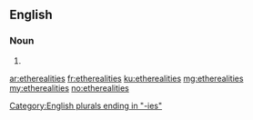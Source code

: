 ==English==

===Noun===
{{head|en}}

# {{plural of|ethereality}}

[[Category:English plurals ending in "-ies"]]

[[ar:etherealities]]
[[fr:etherealities]]
[[ku:etherealities]]
[[mg:etherealities]]
[[my:etherealities]]
[[no:etherealities]]